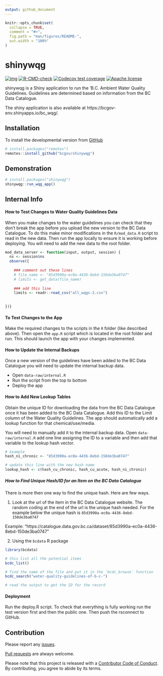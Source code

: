 ```yaml
---
output: github_document
---
```


<!-- README.md is generated from README.Rmd. Please edit that file -->

```r
knitr::opts_chunk$set(
  collapse = TRUE,
  comment = "#>",
  fig.path = "man/figures/README-",
  out.width = "100%"
)
```

# shinywqg

<!-- badges: start -->
[![img](https://img.shields.io/badge/Lifecycle-Maturing-007EC6)](https://github.com/bcgov/repomountie/blob/master/doc/lifecycle-badges.md)
[![R-CMD-check](https://github.com/bcgov/shinywqg/workflows/R-CMD-check/badge.svg)](https://github.com/poissonconsulting/shinywqg/actions)
[![Codecov test coverage](https://codecov.io/gh/bcgov/shinywqg/branch/master/graph/badge.svg)](https://codecov.io/gh/poissonconsulting/shinywqg?branch=master)
[![Apache license](https://img.shields.io/badge/License-Apache%202.0-blue.svg)](https://opensource.org/licenses/Apache-2.0)
<!-- badges: end -->

shinywqg is a Shiny application to run the 'B.C. Ambient Water Quality Guidelines. Guidelines are determined based on information from the BC Data Catalogue.

The shiny application is also available at https://bcgov-env.shinyapps.io/bc_wqg/.

## Installation

To install the developmental version from [GitHub](https://github.com/bcgov/shinywqg)
```r
# install.packages("remotes")
remotes::install_github("bcgov/shinywqg")
```

 
## Demonstration
```r
# install.packages("shinywqg")
shinywqg::run_wqg_app()
```

## Internal Info

#### How to Test Changes to Water Quality Guidelines Data 

When you make changes to the water guidelines you can check that they don't break the app before you upload the new version to the BC Data Catalogue. To do this make minor modifications in the `R/mod_data.R` script to read in the new data. Then run the app locally to ensure it is working before deploying. You will need to add the new data to the root folder. 

```r
mod_data_server <- function(input, output, session) {
  ns <- session$ns
  observe({
    
    ### comment out these lines
    # file_name <- "85d3990a-ec0a-4436-8ebd-150de3ba0747"
    # limits <- get_data(file_name)
    
    ### add this line
    limits <- readr::read_csv("all_wqgs-2.csv")
    
    
})}
```

#### To Test Changes to the App 

Make the required changes to the scripts in the `R` folder (like described above). Then open the `app.R` script which is located in the root folder and run. This should launch the app with your changes implemented. 

#### How to Update the Internal Backups 

Once a new version of the guidelines have been added to the BC Data Catalogue you will need to update the internal backup data. 

- Open `data-raw/internal.R` 
- Run the script from the top to bottom 
- Deploy the app

#### How to Add New Lookup Tables 

Obtain the unique ID for downloading the data from the BC Data Catalogue once it has been added to the BC Data Catalogue. Add this ID to the Limit column of the Water Quality Guidelines. The app should automatically add a lookup function for that chemical/use/media. 

You will need to manually add it to the internal backup data. Open `data-raw/internal.R` add one line assigning the ID to a variable and then add that variable to the lookup hash vector.

```r
# example
hash_ni_chronic <- "85d3990a-ec0a-4436-8ebd-150de3ba0747"

# update this line with the new hash name 
lookup_hash <- c(hash_cu_chronic, hash_cu_acute, hash_ni_chronic)

```

##### How to Find Unique Hash/ID for an Item on the BC Data Catalogue

There is more then one way to find the unique hash. Here are few ways. 

1. Look at the url of the item in the BC Data Catalogue website. The random coding at the end of the url is the unique hash needed. For the example below the unique hash is `85d3990a-ec0a-4436-8ebd-150de3ba0747`

Example: 
"https://catalogue.data.gov.bc.ca/dataset/85d3990a-ec0a-4436-8ebd-150de3ba0747"

2. Using the `bcdata` R package 

```r
library(bcdata)

# this list all the potential items
bcdc_list()

# find the name of the file and put it in the `bcdc_browse` function 
bcdc_search("water-quality-guidelines-of-b-c-")

# read the output to get the ID for the record
```

#### Deployment 

Run the deploy.R script. To check that everything is fully working run the test version first and then the public one. Then push the rsconnect to GitHub. 

## Contribution

Please report any [issues](https://github.com/bcgov/shinywqg/issues).

[Pull requests](https://github.com/bcgov/shinywqg/pulls) are always welcome.

Please note that this project is released with a [Contributor Code of Conduct](https://github.com/bcgov/shinywqg/blob/master/CODE_OF_CONDUCT.md).
By contributing, you agree to abide by its terms.
